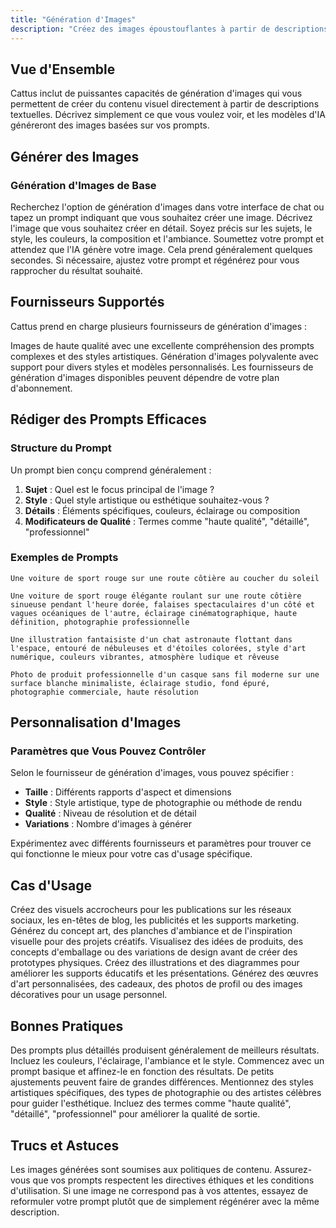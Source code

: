 ```yaml
---
title: "Génération d'Images"
description: "Créez des images époustouflantes à partir de descriptions textuelles avec l'IA"
---
```


## Vue d'Ensemble

Cattus inclut de puissantes capacités de génération d'images qui vous permettent de créer du contenu visuel directement à partir de descriptions textuelles. Décrivez simplement ce que vous voulez voir, et les modèles d'IA généreront des images basées sur vos prompts.

## Générer des Images

### Génération d'Images de Base

<Steps>
  <Step title="Accéder à la Génération d'Images">
    Recherchez l'option de génération d'images dans votre interface de chat ou tapez un prompt indiquant que vous souhaitez créer une image.
  </Step>

  <Step title="Écrire Votre Prompt">
    Décrivez l'image que vous souhaitez créer en détail. Soyez précis sur les sujets, le style, les couleurs, la composition et l'ambiance.
  </Step>

  <Step title="Générer">
    Soumettez votre prompt et attendez que l'IA génère votre image. Cela prend généralement quelques secondes.
  </Step>

  <Step title="Affiner">
    Si nécessaire, ajustez votre prompt et régénérez pour vous rapprocher du résultat souhaité.
  </Step>
</Steps>

## Fournisseurs Supportés

Cattus prend en charge plusieurs fournisseurs de génération d'images :

<CardGroup cols={2}>
  <Card title="DALL-E" icon="paintbrush">
    Images de haute qualité avec une excellente compréhension des prompts complexes et des styles artistiques.
  </Card>
  <Card title="Stable Diffusion" icon="wand-magic-sparkles">
    Génération d'images polyvalente avec support pour divers styles et modèles personnalisés.
  </Card>
</CardGroup>

<Info>
Les fournisseurs de génération d'images disponibles peuvent dépendre de votre plan d'abonnement.
</Info>

## Rédiger des Prompts Efficaces

### Structure du Prompt

Un prompt bien conçu comprend généralement :

1. **Sujet** : Quel est le focus principal de l'image ?
2. **Style** : Quel style artistique ou esthétique souhaitez-vous ?
3. **Détails** : Éléments spécifiques, couleurs, éclairage ou composition
4. **Modificateurs de Qualité** : Termes comme "haute qualité", "détaillé", "professionnel"

### Exemples de Prompts

<CodeGroup>

```text Basique
Une voiture de sport rouge sur une route côtière au coucher du soleil
```

```text Détaillé
Une voiture de sport rouge élégante roulant sur une route côtière sinueuse pendant l'heure dorée, falaises spectaculaires d'un côté et vagues océaniques de l'autre, éclairage cinématographique, haute définition, photographie professionnelle
```

```text Artistique
Une illustration fantaisiste d'un chat astronaute flottant dans l'espace, entouré de nébuleuses et d'étoiles colorées, style d'art numérique, couleurs vibrantes, atmosphère ludique et rêveuse
```

```text Professionnel
Photo de produit professionnelle d'un casque sans fil moderne sur une surface blanche minimaliste, éclairage studio, fond épuré, photographie commerciale, haute résolution
```

</CodeGroup>

## Personnalisation d'Images

### Paramètres que Vous Pouvez Contrôler

Selon le fournisseur de génération d'images, vous pouvez spécifier :

- **Taille** : Différents rapports d'aspect et dimensions
- **Style** : Style artistique, type de photographie ou méthode de rendu
- **Qualité** : Niveau de résolution et de détail
- **Variations** : Nombre d'images à générer

<Tip>
Expérimentez avec différents fournisseurs et paramètres pour trouver ce qui fonctionne le mieux pour votre cas d'usage spécifique.
</Tip>

## Cas d'Usage

<AccordionGroup>
  <Accordion title="Marketing et Réseaux Sociaux" icon="bullhorn">
    Créez des visuels accrocheurs pour les publications sur les réseaux sociaux, les en-têtes de blog, les publicités et les supports marketing.
  </Accordion>

  <Accordion title="Concept Art et Design" icon="palette">
    Générez du concept art, des planches d'ambiance et de l'inspiration visuelle pour des projets créatifs.
  </Accordion>

  <Accordion title="Visualisation de Produits" icon="cube">
    Visualisez des idées de produits, des concepts d'emballage ou des variations de design avant de créer des prototypes physiques.
  </Accordion>

  <Accordion title="Contenu Éducatif" icon="book">
    Créez des illustrations et des diagrammes pour améliorer les supports éducatifs et les présentations.
  </Accordion>

  <Accordion title="Projets Personnels" icon="heart">
    Générez des œuvres d'art personnalisées, des cadeaux, des photos de profil ou des images décoratives pour un usage personnel.
  </Accordion>
</AccordionGroup>

## Bonnes Pratiques

<CardGroup cols={2}>
  <Card title="Soyez Précis" icon="crosshairs">
    Des prompts plus détaillés produisent généralement de meilleurs résultats. Incluez les couleurs, l'éclairage, l'ambiance et le style.
  </Card>
  <Card title="Itérez" icon="rotate">
    Commencez avec un prompt basique et affinez-le en fonction des résultats. De petits ajustements peuvent faire de grandes différences.
  </Card>
  <Card title="Référencez des Styles" icon="palette">
    Mentionnez des styles artistiques spécifiques, des types de photographie ou des artistes célèbres pour guider l'esthétique.
  </Card>
  <Card title="Utilisez des Termes de Qualité" icon="star">
    Incluez des termes comme "haute qualité", "détaillé", "professionnel" pour améliorer la qualité de sortie.
  </Card>
</CardGroup>

## Trucs et Astuces

<Warning>
Les images générées sont soumises aux politiques de contenu. Assurez-vous que vos prompts respectent les directives éthiques et les conditions d'utilisation.
</Warning>

<Tip>
Si une image ne correspond pas à vos attentes, essayez de reformuler votre prompt plutôt que de simplement régénérer avec la même description.
</Tip>
